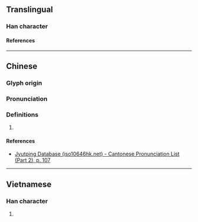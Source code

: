 {{character info}}
==Translingual==

===Han character===
{{Han char|rn=61|rad=心|as=06|sn=9|four=94061|canj=PGR|ids=⿰忄吉}}

====References====
{{Han ref|kx=0383.200|dkj=10522|dj=0713.110|hdz=42294.010|uh=6044}}

----

==Chinese==
{{zh-forms}}

===Glyph origin===
{{Han etym}}

===Pronunciation===
{{zh-pron
|m=xì
|c=hat1
|mc=y
|oc=y
|cat=
}}

===Definitions===
{{zh-hanzi}}

# {{rfdef|zh}}

====References====
* [http://www.iso10646hk.net/jp/document/download.jsp Jyutping Database (iso10646hk.net) - Cantonese Pronunciation List (Part 2), p. 107]

----

==Vietnamese==

===Han character===
{{vi-readings|rs=心06|reading=ghét}}

# {{rfdef|vi|sort=心06}}